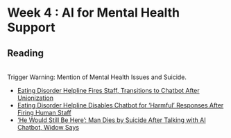 # Week 4 : AI for Mental Health Support 

## Reading
<br>
Trigger Warning: Mention of Mental Health Issues and Suicide.

- [Eating Disorder Helpline Fires Staff, Transitions to Chatbot After Unionization](https://www.vice.com/en/article/n7ezkm/eating-disorder-helpline-fires-staff-transitions-to-chatbot-after-unionization)
- [Eating Disorder Helpline Disables Chatbot for 'Harmful' Responses After Firing Human Staff](https://www.vice.com/en/article/qjvk97/eating-disorder-helpline-disables-chatbot-for-harmful-responses-after-firing-human-staff)
- ['He Would Still Be Here': Man Dies by Suicide After Talking with AI Chatbot, Widow Says](https://www.vice.com/en/article/pkadgm/man-dies-by-suicide-after-talking-with-ai-chatbot-widow-says)